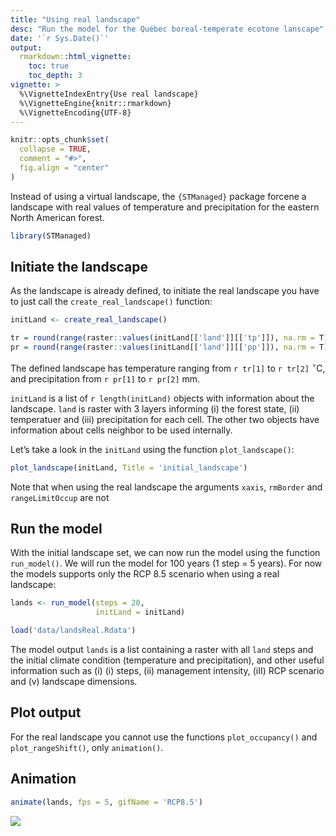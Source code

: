 ```yaml
---
title: "Using real landscape"
desc: "Run the model for the Québec boreal-temperate ecotone lanscape"
date: '`r Sys.Date()`'
output:
  rmarkdown::html_vignette:
    toc: true
    toc_depth: 3
vignette: >
  %\VignetteIndexEntry{Use real landscape}
  %\VignetteEngine{knitr::rmarkdown}
  %\VignetteEncoding{UTF-8}
---
```


```r
knitr::opts_chunk$set(
  collapse = TRUE,
  comment = "#>",
  fig.align = "center"
)
```

Instead of using a virtual landscape, the `{STManaged}` package forcene a landscape with real values of temperature and precipitation for the eastern North American forest.

```r
library(STManaged)
```

## Initiate the landscape

As the landscape is already defined, to initiate the real landscape you have to just call the `create_real_landscape()` function:

```r
initLand <- create_real_landscape()
```

```r
tr = round(range(raster::values(initLand[['land']][['tp']]), na.rm = T), 2)
pr = round(range(raster::values(initLand[['land']][['pp']]), na.rm = T), 2)
```

The defined landscape has temperature ranging from `r tr[1]` to `r tr[2]` $^\circ$C, and precipitation from `r pr[1]` to `r pr[2]` mm.

`initLand` is a list of `r length(initLand)` objects with information about the landscape. `land` is raster with 3 layers informing (i) the forest state, (ii) temperatuer and (iii) precipitation for each cell. The other two objects have information about cells neighbor to be used internally.

Let's take a look in the `initLand` using the function `plot_landscape()`:

```r
plot_landscape(initLand, Title = 'initial_landscape')
```

Note that when using the real landscape the arguments `xaxis`, `rmBorder` and `rangeLimitOccup` are not


## Run the model

With the initial landscape set, we can now run the model using the function `run_model()`.
We will run the model for 100 years (1 step = 5 years). For now the models supports only the RCP 8.5 scenario when using a real landscape:

```r
lands <- run_model(steps = 20,
                   initLand = initLand)
```

```r
load('data/landsReal.Rdata')
```

The model output `lands` is a list containing a raster with all `land` steps and the initial climate condition (temperature and precipitation), and other useful information such as (i) (i) steps, (ii) management intensity, (iII) RCP scenario and (v) landscape dimensions.


## Plot output

For the real landscape you cannot use the functions `plot_occupancy()` and `plot_rangeShift()`, only `animation()`.

## Animation

```r
animate(lands, fps = 5, gifName = 'RCP8.5')
```

![](img/RCP8.5.gif)
